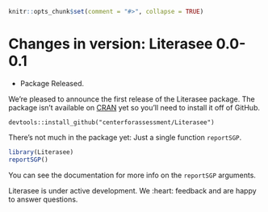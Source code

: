 ```r
knitr::opts_chunk$set(comment = "#>", collapse = TRUE)
```

# Changes in version: Literasee 0.0-0.1

  * Package Released.

We're pleased to announce the first release of the Literasee package. The package isn't available on [CRAN](https://CRAN.R-project.org/package=Literasee)
yet so you'll need to install it off of GitHub.

```
devtools::install_github("centerforassessment/Literasee")
```

There’s not much in the package yet: Just a single function `reportSGP`.

```r
library(Literasee)
reportSGP()
```

You can see the documentation for more info on the `reportSGP` arguments.

Literasee is under active development. We :heart: feedback and are happy to answer questions.
